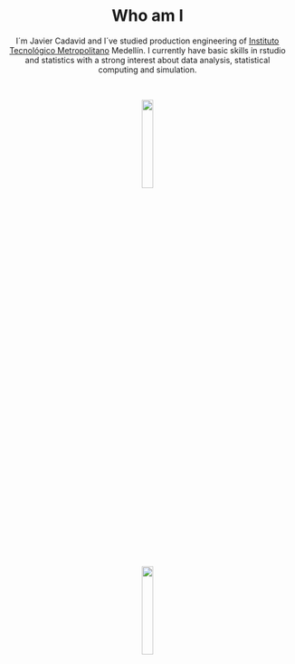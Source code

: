 <H1 align="center">Who am I</H1>

 
 
<center>I´m Javier Cadavid and I´ve studied production engineering of [Instituto Tecnológico Metropolitano](https://www.itm.edu.co) Medellín. I currently have basic skills in rstudio and statistics  with a strong interest about data analysis, statistical computing and simulation.</center>

<br>

<center>![](imagenes/Rstudio.jpg){width=20%}</center>  

<br>

<center>![](imagenes/statistics.png){width=20%}</center>

<br>

